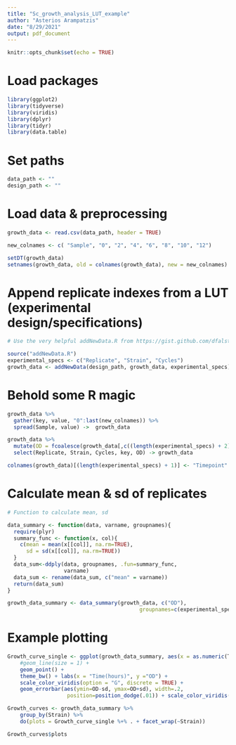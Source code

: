 ```yaml
---
title: "Sc_growth_analysis_LUT_example"
author: "Asterios Arampatzis"
date: "8/29/2021"
output: pdf_document
---
```


```r
knitr::opts_chunk$set(echo = TRUE)
```

# Load packages

```r

library(ggplot2)
library(tidyverse)
library(viridis)
library(dplyr)
library(tidyr)
library(data.table)

```

# Set paths

```r

data_path <- ""
design_path <- ""

```

# Load data & preprocessing

```r

growth_data <- read.csv(data_path, header = TRUE)

new_colnames <- c( "Sample", "0", "2", "4", "6", "8", "10", "12")

setDT(growth_data)
setnames(growth_data, old = colnames(growth_data), new = new_colnames)

```

# Append replicate indexes from a LUT (experimental design/specifications)

```r

# Use the very helpful addNewData.R from https://gist.github.com/dfalster/5589956

source("addNewData.R")
experimental_specs <- c("Replicate", "Strain", "Cycles")
growth_data <- addNewData(design_path, growth_data, experimental_specs)

```

# Behold some R magic

```r

growth_data %>%
  gather(key, value, "0":last(new_colnames)) %>%
  spread(Sample, value) ->  growth_data

growth_data %>%
  mutate(OD = fcoalesce(growth_data[,c((length(experimental_specs) + 2):length(growth_data))])) %>%
  select(Replicate, Strain, Cycles, key, OD) -> growth_data

colnames(growth_data)[(length(experimental_specs) + 1)] <- "Timepoint"

```

# Calculate mean & sd of replicates

```r

# Function to calculate mean, sd

data_summary <- function(data, varname, groupnames){
  require(plyr)
  summary_func <- function(x, col){
    c(mean = mean(x[[col]], na.rm=TRUE),
      sd = sd(x[[col]], na.rm=TRUE))
  }
  data_sum<-ddply(data, groupnames, .fun=summary_func,
                  varname)
  data_sum <- rename(data_sum, c("mean" = varname))
  return(data_sum)
}

growth_data_summary <- data_summary(growth_data, c("OD"),
                                          groupnames=c(experimental_specs[experimental_specs != "Replicate"], "Timepoint"))

```

# Example plotting

```r

Growth_curve_single <- ggplot(growth_data_summary, aes(x = as.numeric(Timepoint), y=OD, color = Cycles)) +
    #geom_line(size = 1) +
    geom_point() + 
    theme_bw() + labs(x = "Time(hours)", y ="OD") +
    scale_color_viridis(option = "G", discrete = TRUE) +
    geom_errorbar(aes(ymin=OD-sd, ymax=OD+sd), width=.2,
                   position=position_dodge(.01)) + scale_color_viridis(option = "G", discrete = TRUE)

Growth_curves <- growth_data_summary %>%
    group_by(Strain) %>%
    do(plots = Growth_curve_single %+% . + facet_wrap(~Strain))

Growth_curves$plots

```

